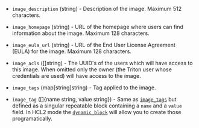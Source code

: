 <!-- Code generated from the comments of the TargetImageConfig struct in builder/triton/target_image_config.go; DO NOT EDIT MANUALLY -->

-   `image_description` (string) - Description of the image. Maximum 512
    characters.
    
-   `image_homepage` (string) - URL of the homepage where users can find
    information about the image. Maximum 128 characters.
    
-   `image_eula_url` (string) - URL of the End User License Agreement (EULA)
    for the image. Maximum 128 characters.
    
-   `image_acls` ([]string) - The UUID's of the users which will have
    access to this image. When omitted only the owner (the Triton user whose
    credentials are used) will have access to the image.
    
-   `image_tags` (map[string]string) - Tag applied to the image.
    
-   `image_tag` ([]{name string, value string}) - Same as [`image_tags`](#image_tags) but defined as a singular repeatable
    block containing a `name` and a `value` field. In HCL2 mode the
    [`dynamic_block`](/docs/configuration/from-1.5/expressions#dynamic-blocks)
    will allow you to create those programatically.
    